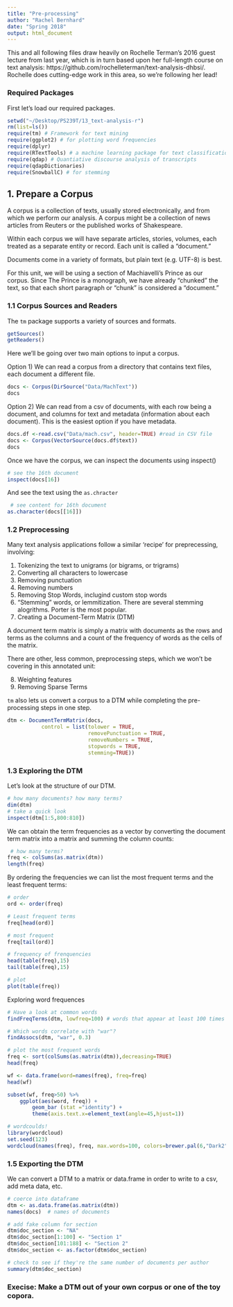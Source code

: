 ```yaml
---
title: "Pre-processing"
author: "Rachel Bernhard"
date: "Spring 2018"
output: html_document
---
```


This and all following files draw heavily on Rochelle Terman's 2016 guest lecture from last year, which is in turn based upon her full-length course on text analysis: https://github.com/rochelleterman/text-analysis-dhbsi/. Rochelle does cutting-edge work in this area, so we're following her lead! 

### Required Packages

First let's load our required packages.

```r
setwd("~/Desktop/PS239T/13_text-analysis-r")
rm(list=ls())
require(tm) # Framework for text mining
require(ggplot2) # for plotting word frequencies
require(dplyr)
require(RTextTools) # a machine learning package for text classification written in R
require(qdap) # Quantiative discourse analysis of transcripts
require(qdapDictionaries)
require(SnowballC) # for stemming
```

## 1. Prepare a Corpus

A corpus is a collection of texts, usually stored electronically, and from which we perform our analysis. A corpus might be a collection of news articles from Reuters or the published works of Shakespeare. 

Within each corpus we will have separate articles, stories, volumes, each treated as a separate entity or record. Each unit is called a "document."

Documents come in a variety of formats, but plain text (e.g. UTF-8) is best.

For this unit, we will be using a section of Machiavelli's Prince as our corpus. Since The Prince is a monograph, we have already "chunked" the text, so that each short paragraph or "chunk" is considered a "document."

### 1.1 Corpus Sources and Readers

The `tm` package supports a variety of sources and formats. 

```r
getSources()
getReaders()
```

Here we'll be going over two main options to input a corpus. 

Option 1) We can read a corpus from a directory that contains text files, each document a different file.
```r
docs <- Corpus(DirSource("Data/MachText")) 
docs
```

Option 2) We can read from a csv of documents, with each row being a document, and columns for text and metadata (information about each document). This is the easiest option if you have metadata.

```r
docs.df <-read.csv("Data/mach.csv", header=TRUE) #read in CSV file
docs <- Corpus(VectorSource(docs.df$text))
docs
```

Once we have the corpus, we can inspect the documents using inspect()

```r
# see the 16th document
inspect(docs[16])
```

And see the text using the `as.chracter`

```r
 # see content for 16th document
as.character(docs[[16]])
```

### 1.2 Preprocessing

Many text analysis applications follow a similar 'recipe' for preprecessing, involving:

1. Tokenizing the text to unigrams (or bigrams, or trigrams)
2. Converting all characters to lowercase
3. Removing punctuation
4. Removing numbers
5. Removing Stop Words, inclugind custom stop words
6. "Stemming" words, or lemmitization. There are several stemming alogrithms. Porter is the most popular.
7. Creating a Document-Term Matrix (DTM)

A document term matrix is simply a matrix with documents as the rows and terms as the columns and a count of the frequency of words as the cells of the matrix.

There are other, less common, preprocessing steps, which we won't be covering in this annotated unit:

8. Weighting features
9. Removing Sparse Terms

`tm` also lets us convert a corpus to a DTM while completing the pre-processing steps in one step.

```r
dtm <- DocumentTermMatrix(docs,
           control = list(tolower = TRUE,
                          removePunctuation = TRUE,
                          removeNumbers = TRUE,
                          stopwords = TRUE,
                          stemming=TRUE))
```

### 1.3 Exploring the DTM

Let's look at the structure of our DTM.

```r
# how many documents? how many terms?
dim(dtm)
# take a quick look
inspect(dtm[1:5,800:810])
```

We can obtain the term frequencies as a vector by converting the document term matrix into a matrix and summing the column counts:

```r
 # how many terms?
freq <- colSums(as.matrix(dtm))
length(freq)
```

By ordering the frequencies we can list the most frequent terms and the least frequent terms:

```r
# order
ord <- order(freq)

# Least frequent terms
freq[head(ord)]

# most frequent
freq[tail(ord)]

# frequency of frenquencies
head(table(freq),15)
tail(table(freq),15)

# plot
plot(table(freq))
```

Exploring word frequences

```r
# Have a look at common words
findFreqTerms(dtm, lowfreq=100) # words that appear at least 100 times

# Which words correlate with "war"?
findAssocs(dtm, "war", 0.3)

# plot the most frequent words
freq <- sort(colSums(as.matrix(dtm)),decreasing=TRUE)
head(freq)

wf <- data.frame(word=names(freq), freq=freq)
head(wf)

subset(wf, freq>50) %>%
    ggplot(aes(word, freq)) +
        geom_bar (stat ="identity") +
        theme(axis.text.x=element_text(angle=45,hjust=1))

# wordcoulds!
library(wordcloud)
set.seed(123)
wordcloud(names(freq), freq, max.words=100, colors=brewer.pal(6,"Dark2"))
```

### 1.5 Exporting the DTM

We can convert a DTM to a matrix or data.frame in order to write to a csv, add meta data, etc.

```r
# coerce into dataframe
dtm <- as.data.frame(as.matrix(dtm))
names(docs)  # names of documents

# add fake column for section
dtm$doc_section <- "NA"
dtm$doc_section[1:100] <- "Section 1"
dtm$doc_section[101:188] <- "Section 2"
dtm$doc_section <- as.factor(dtm$doc_section)

# check to see if they're the same number of documents per author
summary(dtm$doc_section)
````

### Execise: Make a DTM out of your own corpus or one of the toy copora.
